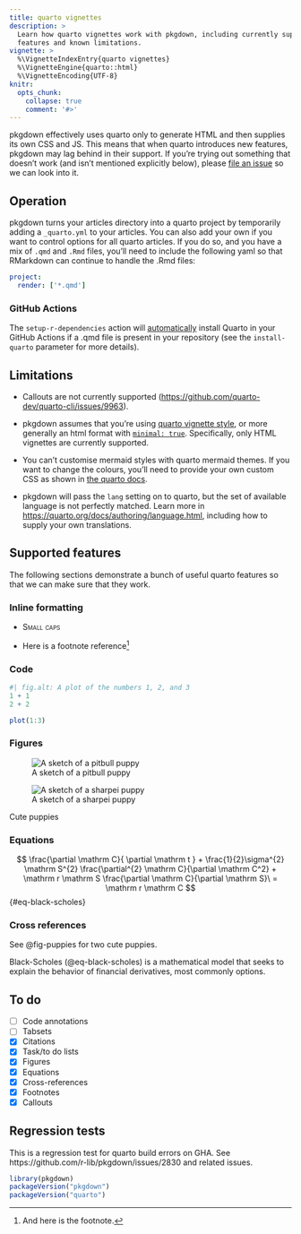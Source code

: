 ```yaml
---
title: quarto vignettes
description: >
  Learn how quarto vignettes work with pkgdown, including currently supported
  features and known limitations.
vignette: >
  %\VignetteIndexEntry{quarto vignettes}
  %\VignetteEngine{quarto::html}
  %\VignetteEncoding{UTF-8}
knitr:
  opts_chunk:
    collapse: true
    comment: '#>'
---
```


pkgdown effectively uses quarto only to generate HTML and then supplies its own CSS and JS. This means that when quarto introduces new features, pkgdown may lag behind in their support. If you're trying out something that doesn't work (and isn't mentioned explicitly below), please [file an issue](https://github.com/r-lib/pkgdown/issues) so we can look into it.

## Operation

pkgdown turns your articles directory into a quarto project by temporarily adding a `_quarto.yml` to your articles. You can also add your own if you want to control options for all quarto articles. If you do so, and you have a mix of `.qmd` and `.Rmd` files, you'll need to include the following yaml so that RMarkdown can continue to handle the .Rmd files:

```yaml
project:
  render: ['*.qmd']
```

### GitHub Actions

The `setup-r-dependencies` action will [automatically](https://github.com/r-lib/actions/tree/v2-branch/setup-r-dependencies#usage) install Quarto in your GitHub Actions if a .qmd file is present in your repository (see the `install-quarto` parameter for more details).


## Limitations

* Callouts are not currently supported (<https://github.com/quarto-dev/quarto-cli/issues/9963>).

* pkgdown assumes that you're using [quarto vignette style](https://quarto-dev.github.io/quarto-r/articles/hello.html), or more generally an html format with [`minimal: true`](https://quarto.org/docs/output-formats/html-basics.html#minimal-html). Specifically, only HTML vignettes are currently supported.

* You can't customise mermaid styles with quarto mermaid themes. If you want to change the colours, you'll need to provide your own custom CSS as shown in [the quarto docs](https://quarto.org/docs/authoring/diagrams.html#customizing-mermaid).

* pkgdown will pass the `lang` setting on to quarto, but the set of available language is not perfectly matched. Learn more in <https://quarto.org/docs/authoring/language.html>, including how to supply your own translations.

## Supported features

The following sections demonstrate a bunch of useful quarto features so that we can make sure that they work.

### Inline formatting

* [Small caps]{.smallcaps}

* Here is a footnote reference[^1]

[^1]: And here is the footnote.

### Code

```r
#| fig.alt: A plot of the numbers 1, 2, and 3
1 + 1
2 + 2

plot(1:3)
```

### Figures

::: {#fig-puppies layout-ncol=2}
![A sketch of a pitbull puppy](pitbull.jpg){#fig-pitbull}

![A sketch of a sharpei puppy](shar-pei.jpg){#fig-shar-pei}

Cute puppies
:::

### Equations
$$
\frac{\partial \mathrm C}{ \partial \mathrm t } + \frac{1}{2}\sigma^{2} \mathrm S^{2}
\frac{\partial^{2} \mathrm C}{\partial \mathrm C^2}
  + \mathrm r \mathrm S \frac{\partial \mathrm C}{\partial \mathrm S}\ =
  \mathrm r \mathrm C
$$ {#eq-black-scholes}


### Cross references

See @fig-puppies for two cute puppies.

Black-Scholes (@eq-black-scholes) is a mathematical model that seeks to explain the behavior of financial derivatives, most commonly options.

## To do

* [ ] Code annotations
* [ ] Tabsets
* [x] Citations
* [x] Task/to do lists
* [x] Figures
* [x] Equations
* [x] Cross-references
* [x] Footnotes
* [x] Callouts

## Regression tests

This is a regression test for quarto build errors on GHA. See https://github.com/r-lib/pkgdown/issues/2830 and related issues.

```r
library(pkgdown)
packageVersion("pkgdown")
packageVersion("quarto")
```
